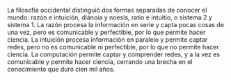 La filosofía occidental distinguió dos formas separadas de conocer el mundo: razón e intuición, diánoia y noesis, ratio e intuitio, o sistema 2 y sistema 1. La razón procesa la información en serie y capta pocas cosas de una vez, pero es comunicable y perfectible, por lo que permite hacer ciencia. La intuición procesa información en paralelo y permite captar redes, pero no es comunicable ni perfectible, por lo que no permite hacer ciencia. La computación permite captar y comprender redes, y a la vez es comunicable y permite hacer ciencia, cerrando una brecha en el conocimiento que duró cien mil años.
